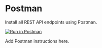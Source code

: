 # Postman

Install all REST API endpoints using Postman.

[![Run in Postman](https://run.pstmn.io/button.svg)](https://app.getpostman.com/run-collection/c6b1ac9979e7c5bbb73f)

Add Postman instructions here.
